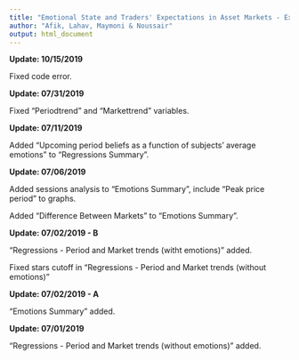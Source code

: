 ```yaml
---
title: "Emotional State and Traders' Expectations in Asset Markets - Experimental Evidence"
author: "Afik, Lahav, Maymoni & Noussair"
output: html_document
---
```


**Update: 10/15/2019**

Fixed code error.


**Update: 07/31/2019**

Fixed "Periodtrend" and "Markettrend" variables.


**Update: 07/11/2019**

Added "Upcoming period beliefs as a function of subjects' average emotions" to "Regressions Summary".


**Update: 07/06/2019**

Added sessions analysis to "Emotions Summary", include "Peak price period" to graphs.

Added "Difference Between Markets" to "Emotions Summary".


**Update: 07/02/2019 - B**

"Regressions - Period and Market trends (witht emotions)" added.

Fixed stars cutoff in "Regressions - Period and Market trends (without emotions)"



**Update: 07/02/2019 - A**

"Emotions Summary" added.



**Update: 07/01/2019**

"Regressions - Period and Market trends (without emotions)" added.